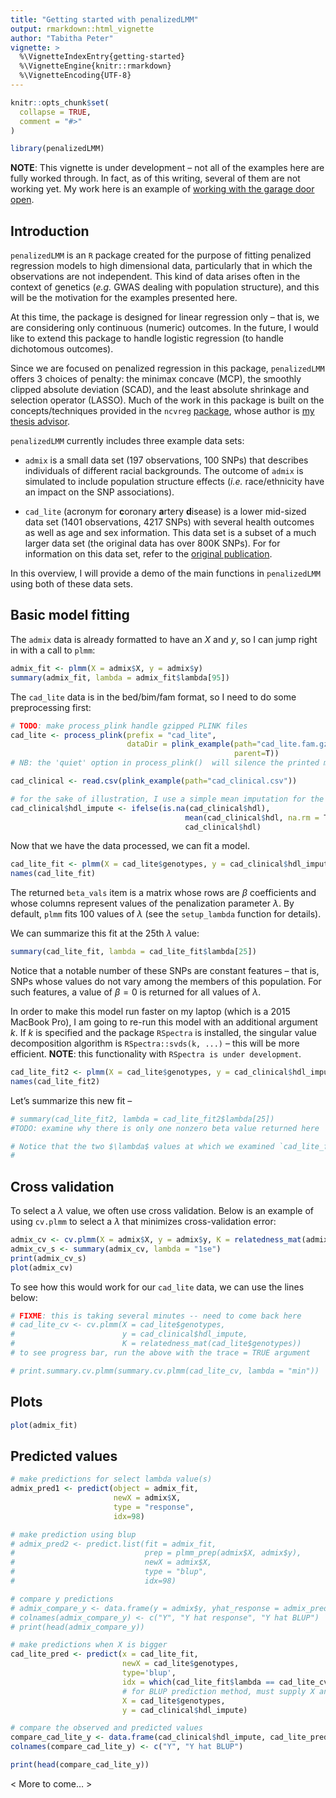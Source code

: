 ```yaml
---
title: "Getting started with penalizedLMM"
output: rmarkdown::html_vignette
author: "Tabitha Peter"
vignette: >
  %\VignetteIndexEntry{getting-started}
  %\VignetteEngine{knitr::rmarkdown}
  %\VignetteEncoding{UTF-8}
---
```


```r
knitr::opts_chunk$set(
  collapse = TRUE,
  comment = "#>"
)
```

```r
library(penalizedLMM)
```

**NOTE**: This vignette is under development -- not all of the examples here are fully worked through. In fact, as of this writing, several of them are not working yet. My work here is an example of [working with the garage door open](https://notes.andymatuschak.org/About_these_notes?stackedNotes=z21cgR9K3UcQ5a7yPsj2RUim3oM2TzdBByZu).


## Introduction 

`penalizedLMM` is an `R` package created for the purpose of fitting penalized regression models to high dimensional data, particularly that in which the observations are not independent. This kind of data arises often in the context of genetics (*e.g.* GWAS dealing with population structure), and this will be the motivation for the examples presented here.

At this time, the package is designed for linear regression only -- that is, we are considering only continuous (numeric) outcomes. In the future, I would like to extend this package to handle logistic regression (to handle dichotomous outcomes). 

Since we are focused on penalized regression in this package, `penalizedLMM` offers 3 choices of penalty: the minimax concave (MCP), the smoothly clipped absolute deviation (SCAD), and the least absolute shrinkage and selection operator (LASSO).  Much of the work in this package is built on the concepts/techniques provided in the `ncvreg` [package](https://github.com/pbreheny/ncvreg), whose author is [my thesis advisor](https://myweb.uiowa.edu/pbreheny/). 

`penalizedLMM` currently includes three example data sets: 

  * `admix` is a small data set (197 observations, 100 SNPs) that describes individuals of different racial backgrounds. The outcome of `admix` is simulated to include population structure effects (*i.e.* race/ethnicity have an impact on the SNP associations). 
  
  * `cad_lite` (acronym for **c**oronary **a**rtery **d**isease) is a lower mid-sized data set (1401 observations, 4217 SNPs) with several health outcomes as well as age and sex information. This data set is a subset of a much larger data set (the original data has over 800K SNPs). For for information on this data set, refer to the [original publication](https://pubmed.ncbi.nlm.nih.gov/21239051/).
  
In this overview, I will provide a demo of the main functions in `penalizedLMM` using both of these data sets. 


## Basic model fitting 

The `admix` data is already formatted to have an $X$ and $y$, so I can jump right in with a call to `plmm`:

```r
admix_fit <- plmm(X = admix$X, y = admix$y)
summary(admix_fit, lambda = admix_fit$lambda[95])
```

The `cad_lite` data is in the bed/bim/fam format, so I need to do some preprocessing first: 

```r
# TODO: make process_plink handle gzipped PLINK files
cad_lite <- process_plink(prefix = "cad_lite",
                          dataDir = plink_example(path="cad_lite.fam.gz",
                                                  parent=T))
# NB: the 'quiet' option in process_plink()  will silence the printed messages

cad_clinical <- read.csv(plink_example(path="cad_clinical.csv"))

# for the sake of illustration, I use a simple mean imputation for the outcome 
cad_clinical$hdl_impute <- ifelse(is.na(cad_clinical$hdl),
                                       mean(cad_clinical$hdl, na.rm = T),
                                       cad_clinical$hdl)
```

Now that we have the data processed, we can fit a model. 

```r
cad_lite_fit <- plmm(X = cad_lite$genotypes, y = cad_clinical$hdl_impute)
names(cad_lite_fit)
```

The returned `beta_vals` item is a matrix whose rows are $\beta$ coefficients and whose columns represent values of the penalization parameter $\lambda$. By default, `plmm` fits 100 values of $\lambda$ (see the `setup_lambda` function for details). 

We can summarize this fit at the 25th $\lambda$ value:  

```r
summary(cad_lite_fit, lambda = cad_lite_fit$lambda[25])
```

Notice that a notable number of these SNPs are constant features -- that is, SNPs whose values do not vary among the members of this population. For such features, a value of $\beta=0$ is returned for all values of $\lambda$. 

In order to make this model run faster on my laptop (which is a 2015 MacBook Pro), I am going to re-run this model with an additional argument $k$. If $k$ is specified and the package `RSpectra` is installed, the singular value decomposition algorithm is `RSpectra::svds(k, ...)` -- this will be more efficient.  **NOTE**: this functionality with `RSpectra is under development`. 

```r
cad_lite_fit2 <- plmm(X = cad_lite$genotypes, y = cad_clinical$hdl_impute, k = 5)
names(cad_lite_fit2)
```

Let's summarize this new fit -- 

```r
# summary(cad_lite_fit2, lambda = cad_lite_fit2$lambda[25])
#TODO: examine why there is only one nonzero beta value returned here  

# Notice that the two $\lambda$ values at which we examined `cad_lite_fit` and `cad_lite_fit2` were not the same; those values were `r cad_lite_fit$lambda[25]` and `r cad_lite_fit2$lambda[25]` respectively. 
# 

```



## Cross validation 

To select a $\lambda$ value, we often use cross validation. Below is an example of using `cv.plmm` to select a $\lambda$ that minimizes cross-validation error: 

```r
admix_cv <- cv.plmm(X = admix$X, y = admix$y, K = relatedness_mat(admix$X))
admix_cv_s <- summary(admix_cv, lambda = "1se")
print(admix_cv_s)
plot(admix_cv)
```


To see how this would work for our `cad_lite` data, we can use the lines below: 

```r
# FIXME: this is taking several minutes -- need to come back here 
# cad_lite_cv <- cv.plmm(X = cad_lite$genotypes, 
#                        y = cad_clinical$hdl_impute,
#                        K = relatedness_mat(cad_lite$genotypes))
# to see progress bar, run the above with the trace = TRUE argument

# print.summary.cv.plmm(summary.cv.plmm(cad_lite_cv, lambda = "min"))
```

## Plots 

```r
plot(admix_fit)
```


## Predicted values 

```r
# make predictions for select lambda value(s)
admix_pred1 <- predict(object = admix_fit,
                       newX = admix$X,
                       type = "response",
                       idx=98)

# make prediction using blup 
# admix_pred2 <- predict.list(fit = admix_fit,
#                             prep = plmm_prep(admix$X, admix$y),
#                             newX = admix$X,
#                             type = "blup",
#                             idx=98)

# compare y predictions 
# admix_compare_y <- data.frame(y = admix$y, yhat_response = admix_pred1, yhat_blup = admix_pred2)
# colnames(admix_compare_y) <- c("Y", "Y hat response", "Y hat BLUP")
# print(head(admix_compare_y))
```


```r
# make predictions when X is bigger
cad_lite_pred <- predict(x = cad_lite_fit,
                         newX = cad_lite$genotypes,
                         type='blup',
                         idx = which(cad_lite_fit$lambda == cad_lite_cv$lambda.1se),
                         # for BLUP prediction method, must supply X and y
                         X = cad_lite$genotypes,
                         y = cad_clinical$hdl_impute)

# compare the observed and predicted values 
compare_cad_lite_y <- data.frame(cad_clinical$hdl_impute, cad_lite_pred)
colnames(compare_cad_lite_y) <- c("Y", "Y hat BLUP")

print(head(compare_cad_lite_y))
```

< More to come... >
